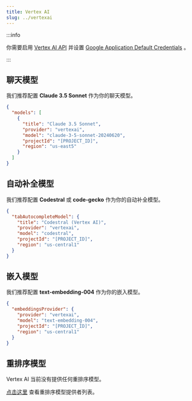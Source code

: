 ```yaml
---
title: Vertex AI
slug: ../vertexai
---
```


:::info

你需要启用 [Vertex AI API](https://console.cloud.google.com/marketplace/product/google/aiplatform.googleapis.com) 并设置 [Google Application Default Credentials](https://cloud.google.com/docs/authentication/provide-credentials-adc) 。

:::

## 聊天模型

我们推荐配置 **Claude 3.5 Sonnet** 作为你的聊天模型。

```json title="config.json"
{
  "models": [
    {
      "title": "Claude 3.5 Sonnet",
      "provider": "vertexai",
      "model": "claude-3-5-sonnet-20240620",
      "projectId": "[PROJECT_ID]",
      "region": "us-east5"
    }
  ]
}
```

## 自动补全模型

我们推荐配置 **Codestral** 或 **code-gecko** 作为你的自动补全模型。

```json title="config.json"
{
  "tabAutocompleteModel": {
    "title": "Codestral (Vertex AI)",
    "provider": "vertexai",
    "model": "codestral",
    "projectId": "[PROJECT_ID]",
    "region": "us-central1"
  }
}
```

## 嵌入模型

我们推荐配置 **text-embedding-004** 作为你的嵌入模型。

```json title="config.json"
{
  "embeddingsProvider": {
    "provider": "vertexai",
    "model": "text-embedding-004",
    "projectId": "[PROJECT_ID]",
    "region": "us-central1"
  }
}
```

## 重排序模型

Vertex AI 当前没有提供任何重排序模型。

[点击这里](../../model-types/reranking.md) 查看重排序模型提供者列表。

